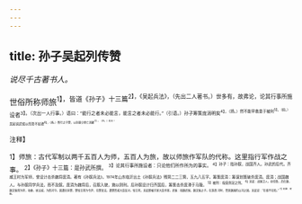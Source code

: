 ```yaml
---
---
---
```

title: 孙子吴起列传赞
---



*说尽千古著书人。*

世俗所称师旅<sup>1】，皆道《孙子》十三篇<sup>2】，《吴起兵法》，（先出二人著书。）世多有，故弗论，论其行事所施设者<sup>3】。（次出一人行事。）语曰：“能行之者未必能言，能言之者未必能行。”（引语。）孙子筹策庞涓明矣<sup>4】，（扬。）然不能早救患于被刑<sup>5】。（抑。）吴起说武侯以形势不如德<sup>6】，（扬。）然行之于楚，以刻暴少恩亡其躯<sup>7】。（抑。）悲夫！

<sup>注释】

<sup>1】师旅：古代军制以两千五百人为师，五百人为旅，故以师旅作军队的代称。这里指行军作战之事。
<sup>2】《孙子》十三篇：是孙武所撰。
<sup>3】论其行事所施设者：只论他们所作所为的事实。
<sup>4】孙子：指孙膑，战国齐人。孙武的后代。齐威王时为军师，曾设计击杀魏将庞涓。著有《孙膑兵法》。1974年山东临沂出土《孙膑兵法》残简二二三筒，五九八五字。筹策庞涓：筹谋划策破杀庞涓。庞涓；战国魏人。与孙膑同学兵法，而不及膑。庞涓为魏将后，召膑入貌，施以刖刑。后孙膑设计归齐国后，筹策击杀庞滑于马陵。
<sup>5】被刑：指受刖足之刑。
<sup>6】吴起：战国卫人。初任鲁，后仕魏，魏文侯用为将，攻秦，拔五城，为西河守。因遭忌奔楚，楚悼王用为令尹，在楚变法，遭楚贵戚大臣反对。悼王死，吴起即被宗室大臣杀害。武侯：指魏武侯，魏文侯之子。在游西
河时，赞美魏国的山河之固。吴起说：“在德不在险。”
<sup>7】刻暴：苛酷。